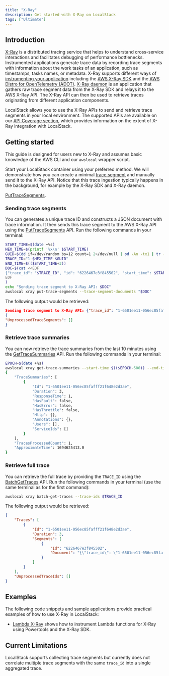 ```yaml
---
title: "X-Ray"
description: Get started with X-Ray on LocalStack
tags: ["Ultimate"]
---
```


## Introduction

[X-Ray](https://docs.aws.amazon.com/xray/latest/devguide/aws-xray.html) is a distributed tracing service that
helps to understand cross-service interactions and facilitates debugging of performance bottlenecks.
Instrumented applications generate trace data by recording trace segments with information about the work tasks of an
application, such as timestamps, tasks names, or metadata.
X-Ray supports different ways of [instrumenting your application](https://docs.aws.amazon.com/xray/latest/devguide/xray-instrumenting-your-app.html) including
the [AWS X-Ray SDK](https://docs.aws.amazon.com/xray/latest/devguide/xray-instrumenting-your-app.html#xray-instrumenting-xray-sdk) and
the [AWS Distro for OpenTelemetry (ADOT)](https://docs.aws.amazon.com/xray/latest/devguide/xray-instrumenting-your-app.html#xray-instrumenting-opentel).
[X-Ray daemon](https://docs.aws.amazon.com/xray/latest/devguide/xray-daemon.html) is an application that gathers
raw trace segment data from the X-Ray SDK and relays it to the AWS X-Ray API.
The X-Ray API can then be used to retrieve traces originating from different application components.

LocalStack allows
you to use the X-Ray APIs to send and retrieve trace segments in your local environment.
The supported APIs are available on our [API Coverage section](#api-coverage),
which provides information on the extent of X-Ray integration with LocalStack.

## Getting started

This guide is designed for users new to X-Ray and assumes basic
knowledge of the AWS CLI and our `awslocal` wrapper script.

Start your LocalStack container using your preferred method.
We will demonstrate how you can create a minimal [trace segment](https://docs.aws.amazon.com/xray/latest/devguide/xray-api-segmentdocuments.html#api-segmentdocuments-fields)
and manually send it to the X-Ray API.
Notice that this trace ingestion typically happens in the background, for example by the X-Ray SDK and X-Ray daemon.

 [PutTraceSegments](https://docs.aws.amazon.com/xray/latest/api/API_PutTraceSegments.html).

### Sending trace segments

You can generates a unique trace ID and constructs a JSON document with trace information.
It then sends this trace segment to the AWS X-Ray API using the    [PutTraceSegments](https://docs.aws.amazon.com/xray/latest/api/API_PutTraceSegments.html) API.
Run the following commands in your terminal:

```bash
START_TIME=$(date +%s)
HEX_TIME=$(printf '%x\n' $START_TIME)
GUID=$(dd if=/dev/random bs=12 count=1 2>/dev/null | od -An -tx1 | tr -d ' \t\n')
TRACE_ID="1-$HEX_TIME-$GUID"
END_TIME=$(($START_TIME+3))
DOC=$(cat <<EOF
{"trace_id": "$TRACE_ID", "id": "6226467e3f845502", "start_time": $START_TIME.37518, "end_time": $END_TIME.4042, "name": "test.elasticbeanstalk.com"}
EOF
)
echo "Sending trace segment to X-Ray API: $DOC"
awslocal xray put-trace-segments --trace-segment-documents "$DOC"
```

The following output would be retrieved:

```json
Sending trace segment to X-Ray API: {"trace_id": "1-6501ee11-056ec85fafff21f648e2d3ae", "id": "6226467e3f845502", "start_time": 1694625297.37518, "end_time": 1694625300.4042, "name": "test.elasticbeanstalk.com"}
{
"UnprocessedTraceSegments": []
}
```

### Retrieve trace summaries

You can now retrieve the trace summaries from the last 10 minutes using the [GetTraceSummaries](https://docs.aws.amazon.com/xray/latest/api/API_GetTraceSummaries.html) API.
Run the following commands in your terminal:

```bash
EPOCH=$(date +%s)
awslocal xray get-trace-summaries --start-time $(($EPOCH-600)) --end-time $(($EPOCH))
{
    "TraceSummaries": [
        {
            "Id": "1-6501ee11-056ec85fafff21f648e2d3ae",
            "Duration": 3,
            "ResponseTime": 1,
            "HasFault": false,
            "HasError": false,
            "HasThrottle": false,
            "Http": {},
            "Annotations": {},
            "Users": [],
            "ServiceIds": []
        }
    ],
    "TracesProcessedCount": 1,
    "ApproximateTime": 1694625413.0
}
```

### Retrieve full trace

You can retrieve the full trace by providing the `TRACE_ID` using the [BatchGetTraces](https://docs.aws.amazon.com/xray/latest/api/API_BatchGetTraces.html) API.
Run the following commands in your terminal (use the same terminal as for the first command):

```bash
awslocal xray batch-get-traces --trace-ids $TRACE_ID
```

The following output would be retrieved:

```json
{
    "Traces": [
        {
            "Id": "1-6501ee11-056ec85fafff21f648e2d3ae",
            "Duration": 3,
            "Segments": [
                {
                    "Id": "6226467e3f845502",
                    "Document": "{\"trace_id\": \"1-6501ee11-056ec85fafff21f648e2d3ae\", \"id\": \"6226467e3f845502\", \"start_time\": 1694625297.37518, \"end_time\": 1694625300.4042, \"name\": \"test.elasticbeanstalk.com\"}"
                }
            ]
        }
    ],
    "UnprocessedTraceIds": []
}
```

## Examples

The following code snippets and sample applications provide practical examples of how to use X-Ray in LocalStack:

- [Lambda X-Ray](https://github.com/localstack/localstack-pro-samples/tree/master/lambda-xray) shows how to instrument Lambda functions for X-Ray using Powertools and the X-Ray SDK.

## Current Limitations

LocalStack supports collecting trace segments but currently does not correlate multiple trace segments with the same
`trace_id` into a single aggregated trace.
